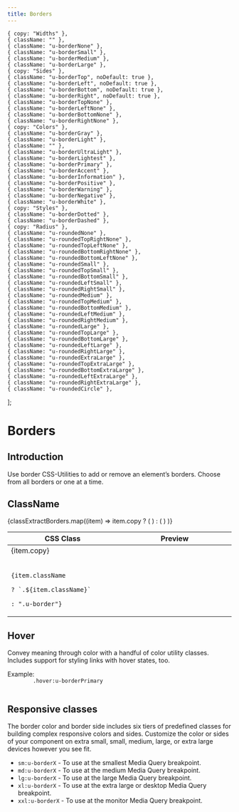 ```yaml
---
title: Borders
---
```



    { copy: "Widths" },
    { className: "" },
    { className: "u-borderNone" },
    { className: "u-borderSmall" },
    { className: "u-borderMedium" },
    { className: "u-borderLarge" },
    { copy: "Sides" },
    { className: "u-borderTop", noDefault: true },
    { className: "u-borderLeft", noDefault: true },
    { className: "u-borderBottom", noDefault: true },
    { className: "u-borderRight", noDefault: true },
    { className: "u-borderTopNone" },
    { className: "u-borderLeftNone" },
    { className: "u-borderBottomNone" },
    { className: "u-borderRightNone" },
    { copy: "Colors" },
    { className: "u-borderGray" },
    { className: "u-borderLight" },
    { className: "" },
    { className: "u-borderUltraLight" },
    { className: "u-borderLightest" },
    { className: "u-borderPrimary" },
    { className: "u-borderAccent" },
    { className: "u-borderInformation" },
    { className: "u-borderPositive" },
    { className: "u-borderWarning" },
    { className: "u-borderNegative" },
    { className: "u-borderWhite" },
    { copy: "Styles" },
    { className: "u-borderDotted" },
    { className: "u-borderDashed" },
    { copy: "Radius" },
    { className: "u-roundedNone" },
    { className: "u-roundedTopRightNone" },
    { className: "u-roundedTopLeftNone" },
    { className: "u-roundedBottomRightNone" },
    { className: "u-roundedBottomLeftNone" },
    { className: "u-roundedSmall" },
    { className: "u-roundedTopSmall" },
    { className: "u-roundedBottomSmall" },
    { className: "u-roundedLeftSmall" },
    { className: "u-roundedRightSmall" },
    { className: "u-roundedMedium" },
    { className: "u-roundedTopMedium" },
    { className: "u-roundedBottomMedium" },
    { className: "u-roundedLeftMedium" },
    { className: "u-roundedRightMedium" },
    { className: "u-roundedLarge" },
    { className: "u-roundedTopLarge" },
    { className: "u-roundedBottomLarge" },
    { className: "u-roundedLeftLarge" },
    { className: "u-roundedRightLarge" },
    { className: "u-roundedExtraLarge" },
    { className: "u-roundedTopExtraLarge" },
    { className: "u-roundedBottomExtraLarge" },
    { className: "u-roundedLeftExtraLarge" },
    { className: "u-roundedRightExtraLarge" },
    { className: "u-roundedCircle" },
];

# Borders

## Introduction

Use border CSS-Utilities to add or remove an element’s borders. Choose from all borders or one at a time.

## ClassName

<table className="Table Table--layoutFixed u-backgroundWhite u-textDark u-border u-borderTopNone">
    <thead>
        <tr>
            <th>CSS Class</th>
            <th width="240">Preview</th>
        </tr>
    </thead>
    <tbody>
        {classExtractBorders.map((item) =>
            item.copy ? (
                <tr key={item.index}>
                    <td
                        colSpan="2"
                        className="u-fontMedium u-backgroundLightest"
                    >
                        {item.copy}
                    </td>
                </tr>
            ) : (
                <tr key={item.index}>
                    <td className="u-textNoWrap">
                        <code>
                            {item.className
                                ? `.${item.className}`
                                : ".u-border"}
                        </code>
                    </td>
                    <td className="u-positionRelative">
                        <div
                            className={classNames(
                                "u-marginExtraSmall u-positionAbsolute u-positionFull u-backgroundOpaline",
                                !item.noDefault && "u-border ",
                                item.className && item.className
                            )}
                            style={{
                                width:
                                    item.className === "u-roundedCircle"
                                        ? 32
                                        : undefined,
                                height:
                                    item.className === "u-roundedCircle"
                                        ? 32
                                        : undefined,
                            }}
                        ></div>
                    </td>
                </tr>
            )
        )}
    </tbody>
</table>

## Hover

Convey meaning through color with a handful of color utility classes. Includes support for styling links with hover states, too.

<p>
    Example: &nbsp;
    <code class="u-borderBottom hover:u-borderPrimary">
        .hover:u-borderPrimary
    </code>
</p>

## Responsive classes

The border color and border side includes six tiers of predefined classes for building complex responsive colors and sides. Customize the color or sides of your component on extra small, small, medium, large, or extra large devices however you see fit.

-   `sm:u-borderX` - To use at the smallest Media Query breakpoint.
-   `md:u-borderX` - To use at the medium Media Query breakpoint.
-   `lg:u-borderX` - To use at the large Media Query breakpoint.
-   `xl:u-borderX` - To use at the extra large or desktop Media Query breakpoint.
-   `xxl:u-borderX` - To use at the monitor Media Query breakpoint.
